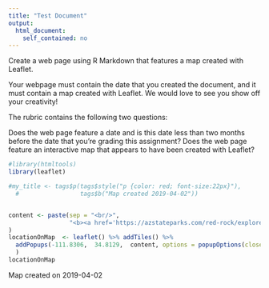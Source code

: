 ```yaml
---
title: "Test Document"
output: 
  html_document:
    self_contained: no
---
```


Create a web page using R Markdown that features a map created with Leaflet.

Your webpage must contain the date that you created the document, and it must contain a map created with Leaflet. We would love to see you show off your creativity!

The rubric contains the following two questions:

Does the web page feature a date and is this date less than two months before the date that you're grading this assignment?
Does the web page feature an interactive map that appears to have been created with Leaflet?

```r
#library(htmltools)
library(leaflet)

#my_title <- tags$p(tags$style("p {color: red; font-size:22px}"),
  #                 tags$b("Map created 2019-04-02"))


content <- paste(sep = "<br/>",
                 "<b><a href='https://azstateparks.com/red-rock/explore/maps'>Red Rock State Park, AZ</a></b>"
)
locationOnMap  <- leaflet() %>% addTiles() %>% 
  addPopups(-111.8306,  34.8129,  content, options = popupOptions(closeButton = FALSE)
  )
locationOnMap 
```
Map created on 2019-04-02

